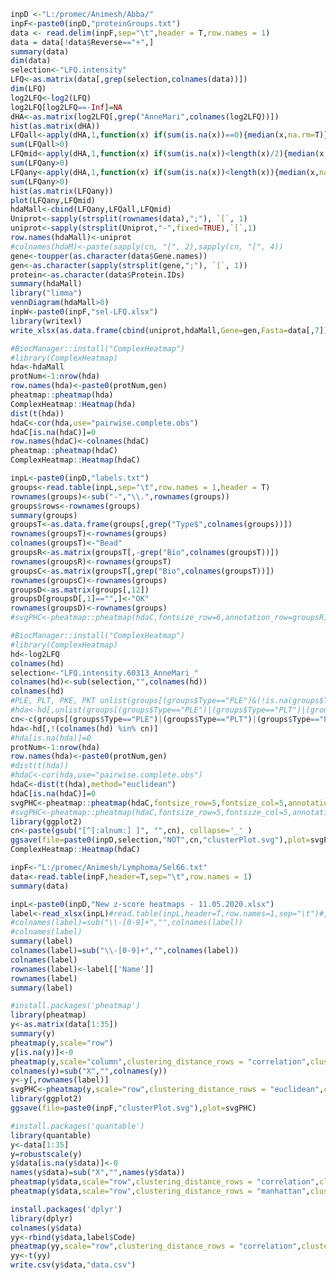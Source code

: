 ```r
inpD <-"L:/promec/Animesh/Abba/"
inpF<-paste0(inpD,"proteinGroups.txt")
data <- read.delim(inpF,sep="\t",header = T,row.names = 1)
data = data[!data$Reverse=="+",]
summary(data)
dim(data)
selection<-"LFQ.intensity"
LFQ<-as.matrix(data[,grep(selection,colnames(data))])
dim(LFQ)
log2LFQ<-log2(LFQ)
log2LFQ[log2LFQ==-Inf]=NA
dHA<-as.matrix(log2LFQ[,grep("AnneMari",colnames(log2LFQ))])
hist(as.matrix(dHA))
LFQall<-apply(dHA,1,function(x) if(sum(is.na(x))==0){median(x,na.rm=T)} else{0})
sum(LFQall>0)
LFQmid<-apply(dHA,1,function(x) if(sum(is.na(x))<length(x)/2){median(x,na.rm=T)} else{0})
sum(LFQany>0)
LFQany<-apply(dHA,1,function(x) if(sum(is.na(x))<length(x)){median(x,na.rm=T)} else{0})
sum(LFQany>0)
hist(as.matrix(LFQany))
plot(LFQany,LFQmid)
hdaMall<-cbind(LFQany,LFQall,LFQmid)
Uniprot<-sapply(strsplit(rownames(data),";"), `[`, 1)
uniprot<-sapply(strsplit(Uniprot,"-",fixed=TRUE),`[`,1)
row.names(hdaMall)<-uniprot
#colnames(hdaM)<-paste(sapply(cn, "[", 2),sapply(cn, "[", 4))
gene<-toupper(as.character(data$Gene.names))
gen<-as.character(sapply(strsplit(gene,";"), `[`, 1))
protein<-as.character(data$Protein.IDs)
summary(hdaMall)
library("limma")
vennDiagram(hdaMall>0)
inpW<-paste0(inpF,"sel-LFQ.xlsx")
library(writexl)
write_xlsx(as.data.frame(cbind(uniprot,hdaMall,Gene=gen,Fasta=data[,7])),inpW)
```

```r
#BiocManager::install("ComplexHeatmap")
#library(ComplexHeatmap)
hda<-hdaMall
protNum<-1:nrow(hda)
row.names(hda)<-paste0(protNum,gen)
pheatmap::pheatmap(hda)
ComplexHeatmap::Heatmap(hda)
dist(t(hda))
hdaC<-cor(hda,use="pairwise.complete.obs")
hdaC[is.na(hdaC)]=0
row.names(hdaC)<-colnames(hdaC)
pheatmap::pheatmap(hdaC)
ComplexHeatmap::Heatmap(hdaC)
```

```r
inpL<-paste0(inpD,"labels.txt")
groups<-read.table(inpL,sep="\t",row.names = 1,header = T)
rownames(groups)<-sub("-","\\.",rownames(groups))
groups$rows<-rownames(groups)
summary(groups)
groupsT<-as.data.frame(groups[,grep("Type$",colnames(groups))])
rownames(groupsT)<-rownames(groups)
colnames(groupsT)<-"Bead"
groupsR<-as.matrix(groupsT[,-grep("Bio",colnames(groupsT))])
rownames(groupsR)<-rownames(groupsT)
groupsC<-as.matrix(groupsT[,grep("Bio",colnames(groupsT))])
rownames(groupsC)<-rownames(groups)
groupsD<-as.matrix(groups[,12])
groupsD[groupsD[,1]=="",]<-"OK"
rownames(groupsD)<-rownames(groups)
#svgPHC<-pheatmap::pheatmap(hdaC,fontsize_row=6,annotation_row=groupsR)
```

```r
#BiocManager::install("ComplexHeatmap")
#library(ComplexHeatmap)
hd<-log2LFQ
colnames(hd)
selection<-"LFQ.intensity.60313_AnneMari_"
colnames(hd)<-sub(selection,"",colnames(hd))
colnames(hd)
#PLE, PLT, PKE, PKT unlist(groups[(groups$Type=="PLE")&(!is.na(groups$Type)),1])
#hda<-hd[,unlist(groups[(groups$Type=="PLE")|(groups$Type=="PLT")|(groups$Type=="PKE")|(groups$Type=="PKT"),13])]
cn<-c(groups[(groups$Type=="PLE")|(groups$Type=="PLT")|(groups$Type=="PKE")|(groups$Type=="PKT"),13])
hda<-hd[,!(colnames(hd) %in% cn)]
#hda[is.na(hda)]=0
protNum<-1:nrow(hda)
row.names(hda)<-paste0(protNum,gen)
#dist(t(hda))
#hdaC<-cor(hda,use="pairwise.complete.obs")
hdaC<-dist(t(hda),method="euclidean")
hdaC[is.na(hdaC)]=0
svgPHC<-pheatmap::pheatmap(hdaC,fontsize_row=5,fontsize_col=5,annotation_row=groupsT,annotation_col=groupsT)
#svgPHC<-pheatmap::pheatmap(hdaC,fontsize_row=5,fontsize_col=5,annotation_row=groupsD,annotation_col=groupsD)
library(ggplot2)
cn<-paste(gsub("[^[:alnum:] ]", "",cn), collapse='_' )
ggsave(file=paste0(inpD,selection,"NOT",cn,"clusterPlot.svg"),plot=svgPHC) 
ComplexHeatmap::Heatmap(hdaC)
```

```r
inpF<-"L:/promec/Animesh/Lymphoma/Sel66.txt"
data<-read.table(inpF,header=T,sep="\t",row.names = 1)
summary(data)
```

```r
inpL<-paste0(inpD,"New z-score heatmaps - 11.05.2020.xlsx")
label<-read_xlsx(inpL)#read.table(inpL,header=T,row.names=1,sep="\t")#, colClasses=c(rep("factor",3)))
#colnames(label)=sub("\\-[0-9]+","",colnames(label))
#colnames(label)
summary(label)
colnames(label)=sub("\\-[0-9]+","",colnames(label))
colnames(label)
rownames(label)<-label[['Name']]
rownames(label)
summary(label)
```

```r
#install.packages('pheatmap')
library(pheatmap)
y<-as.matrix(data[1:35])
summary(y)
pheatmap(y,scale="row")
y[is.na(y)]<-0
pheatmap(y,scale="column",clustering_distance_rows = "correlation",clustering_distance_cols = "correlation")
colnames(y)=sub("X","",colnames(y))
y<-y[,rownames(label)]
svgPHC<-pheatmap(y,scale="row",clustering_distance_rows = "euclidean",clustering_distance_cols = "euclidean",annotation_col = label,fontsize_row=5,fontsize_col=5)
library(ggplot2)
ggsave(file=paste0(inpF,"clusterPlot.svg"),plot=svgPHC)
```

```r
#install.packages('quantable')
library(quantable)
y<-data[1:35]
y=robustscale(y)
y$data[is.na(y$data)]<-0
names(y$data)=sub("X","",names(y$data))
pheatmap(y$data,scale="row",clustering_distance_rows = "correlation",clustering_distance_cols = "correlation",fontsize_row=6)
pheatmap(y$data,scale="row",clustering_distance_rows = "manhattan",clustering_distance_cols = "manhattan",fontsize_row=6,annotation_col = label)
```


```r
install.packages('dplyr')
library(dplyr)
colnames(y$data)
yy<-rbind(y$data,label$Code)
pheatmap(yy,scale="row",clustering_distance_rows = "correlation",clustering_distance_cols = "correlation",fontsize_row=6)
yy<-t(yy)
write.csv(y$data,"data.csv")
```

